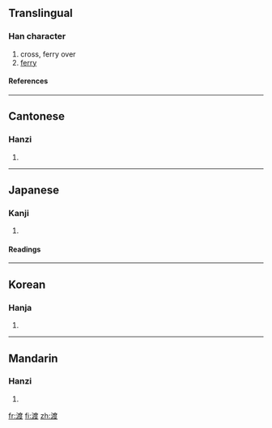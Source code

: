 ==Translingual==
===Han character===
{{Han char|rn=85|rad=水|as=09|sn=12|four=3014<sub>7</sub>|canj=水戈廿水 (EITE)|ids=⿰[[氵]][[度]]}}
# cross, ferry over
# [[ferry]]
====References====
{{Han ref|kx=0634.010|dkj=17765|dj=1040.080|hdz=31683.120|uh=6E21|ud=28193|bh=B4E7|bd=46311}}

----

==Cantonese==
===Hanzi===
{{yue-hanzi|jyut=|y=dou6}}
# {{defn|Cantonese}}

----
==Japanese==
===Kanji===
{{ja-kanji|grade=c|rs=水09}}
# {{defn|Japanese}} 
====Readings====
{{ja-readings|on=[[と]] (to)|kun=[[わたる]] (wataru), [[わたす]] (watasu), [[わたし]] (watashi)}}

----
==Korean==
===Hanja===
{{ko-hanja|hangeul=도|eumhun=|rv=do|mr=to|y=to}}
# {{defn|Korean}}

----
==Mandarin==
===Hanzi===
{{cmn-hanzi|pin=[[dù]] (du4), [[fēng]] (feng1)|wg=tu<sup>4</sup>, feng<sup>1</sup>}}
# {{defn|Mandarin}}

[[fr:渡]]
[[fi:渡]]
[[zh:渡]]
